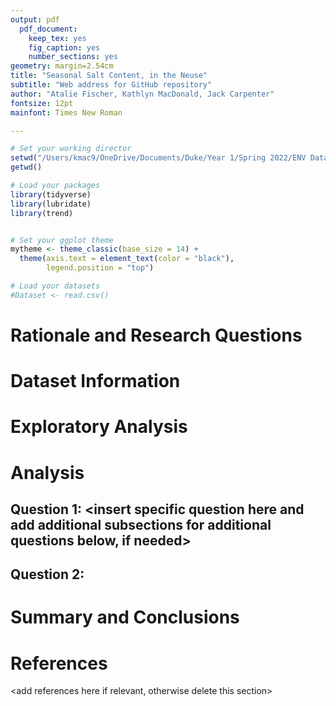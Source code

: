 ```yaml
---
output: pdf
  pdf_document:
    keep_tex: yes
    fig_caption: yes
    number_sections: yes
geometry: margin=2.54cm
title: "Seasonal Salt Content, in the Neuse"
subtitle: "Web address for GitHub repository"
author: "Atalie Fischer, Kathlyn MacDonald, Jack Carpenter"
fontsize: 12pt
mainfont: Times New Roman

---
```


\newpage
\tableofcontents 
\newpage
\listoftables 
\newpage
\listoffigures 
\newpage

```r
# Set your working director
setwd("/Users/kmac9/OneDrive/Documents/Duke/Year 1/Spring 2022/ENV Data/CarpenterFischerMacDonald_ENV872_EDA_FinalProject/")
getwd()

# Load your packages
library(tidyverse)
library(lubridate)
library(trend)


# Set your ggplot theme
mytheme <- theme_classic(base_size = 14) +
  theme(axis.text = element_text(color = "black"), 
        legend.position = "top")

# Load your datasets
#Dataset <- read.csv()


```


# Rationale and Research Questions



\newpage

# Dataset Information



\newpage

# Exploratory Analysis 



\newpage

# Analysis



## Question 1: <insert specific question here and add additional subsections for additional questions below, if needed>

## Question 2: 




\newpage

# Summary and Conclusions


\newpage

# References
<add references here if relevant, otherwise delete this section> 

